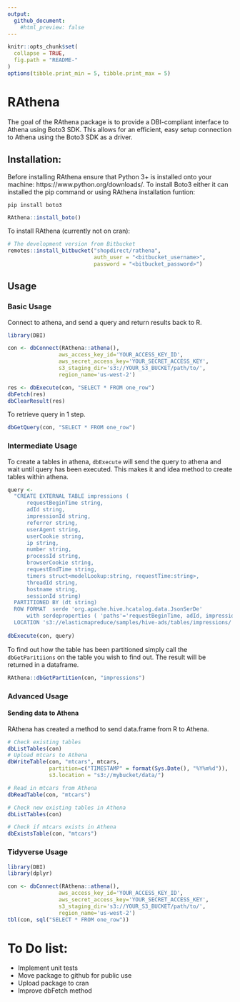 ```yaml
---
output:
  github_document:
    #html_preview: false
---
```


```r
knitr::opts_chunk$set(
  collapse = TRUE,
  fig.path = "README-"
)
options(tibble.print_min = 5, tibble.print_max = 5)
```

# RAthena

The goal of the RAthena package is to provide a DBI-compliant interface to Athena using Boto3 SDK. This allows for an efficient, easy setup connection to Athena using the Boto3 SDK as a driver.

## Installation:

Before installing RAthena ensure that Python 3+ is installed onto your machine: https://www.python.org/downloads/. To install Boto3 either it can installed the pip command or using RAthena installation funtion:

```
pip install boto3
```
```R
RAthena::install_boto()
```

To install RAthena (currently not on cran):

```r
# The development version from Bitbucket
remotes::install_bitbucket("shopdirect/rathena",
                           auth_user = "<bitbucket_username>",
                           password = "<bitbucket_password>")
```


## Usage

### Basic Usage

Connect to athena, and send a query and return results back to R.
```r
library(DBI)

con <- dbConnect(RAthena::athena(),
                aws_access_key_id='YOUR_ACCESS_KEY_ID',
                aws_secret_access_key='YOUR_SECRET_ACCESS_KEY',
                s3_staging_dir='s3://YOUR_S3_BUCKET/path/to/',
                region_name='us-west-2')

res <- dbExecute(con, "SELECT * FROM one_row")
dbFetch(res)
dbClearResult(res)
```

To retrieve query in 1 step.
```r
dbGetQuery(con, "SELECT * FROM one_row")
```

### Intermediate Usage

To create a tables in athena, `dbExecute` will send the query to athena and wait until query has been executed. This makes it and idea method to create tables within athena.

```r
query <- 
  "CREATE EXTERNAL TABLE impressions (
      requestBeginTime string,
      adId string,
      impressionId string,
      referrer string,
      userAgent string,
      userCookie string,
      ip string,
      number string,
      processId string,
      browserCookie string,
      requestEndTime string,
      timers struct<modelLookup:string, requestTime:string>,
      threadId string,
      hostname string,
      sessionId string)
  PARTITIONED BY (dt string)
  ROW FORMAT  serde 'org.apache.hive.hcatalog.data.JsonSerDe'
      with serdeproperties ( 'paths'='requestBeginTime, adId, impressionId, referrer, userAgent, userCookie, ip' )
  LOCATION 's3://elasticmapreduce/samples/hive-ads/tables/impressions/' ;"
  
dbExecute(con, query)
```

To find out how the table has been partitioned simply call the `dbGetParitiions` on the table you wish to find out. The result will be returned in a dataframe.

```r
RAthena::dbGetPartition(con, "impressions")
```

### Advanced Usage

#### Sending data to Athena
RAthena has created a method to send data.frame from R to Athena.

```r
# Check existing tables
dbListTables(con)
# Upload mtcars to Athena
dbWriteTable(con, "mtcars", mtcars, 
             partition=c("TIMESTAMP" = format(Sys.Date(), "%Y%m%d")),
             s3.location = "s3://mybucket/data/")

# Read in mtcars from Athena
dbReadTable(con, "mtcars")

# Check new existing tables in Athena
dbListTables(con)

# Check if mtcars exists in Athena
dbExistsTable(con, "mtcars")
````

### Tidyverse Usage
```r
library(DBI)
library(dplyr)

con <- dbConnect(RAthena::athena(),
                aws_access_key_id='YOUR_ACCESS_KEY_ID',
                aws_secret_access_key='YOUR_SECRET_ACCESS_KEY',
                s3_staging_dir='s3://YOUR_S3_BUCKET/path/to/',
                region_name='us-west-2')
tbl(con, sql("SELECT * FROM one_row"))
```

# To Do list:

* Implement unit tests
* Move package to github for public use
* Upload package to cran
* Improve dbFetch method
